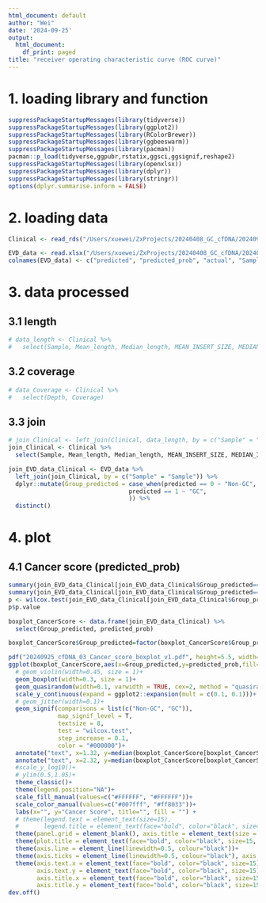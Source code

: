 ```yaml
---
html_document: default
author: "Wei"
date: '2024-09-25'
output:
  html_document:
    df_print: paged
title: "receiver operating characteristic curve (ROC curve)"
---
```


# 1. loading library and function
```r
suppressPackageStartupMessages(library(tidyverse))
suppressPackageStartupMessages(library(ggplot2))
suppressPackageStartupMessages(library(RColorBrewer))
suppressPackageStartupMessages(library(ggbeeswarm))
suppressPackageStartupMessages(library(pacman))
pacman::p_load(tidyverse,ggpubr,rstatix,ggsci,ggsignif,reshape2)
suppressPackageStartupMessages(library(openxlsx))
suppressPackageStartupMessages(library(dplyr))
suppressPackageStartupMessages(library(stringr))
options(dplyr.summarise.inform = FALSE)

```

# 2. loading data
```r
Clinical <- read_rds("/Users/xuewei/ZxProjects/20240408_GC_cfDNA/202409/31_Clinical_information/GC_Clinical_info_20240925.rds")

EVD_data <- read.xlsx("/Users/xuewei/ZxProjects/20240408_GC_cfDNA/202409/32_AUC/Top100_features/External_val.xlsx", sheet = 1, skipEmptyRows = FALSE, colNames = TRUE)
colnames(EVD_data) <- c("predicted", "predicted_prob", "actual", "Sample")

```

# 3. data processed
## 3.1 length
```r
# data_length <- Clinical %>% 
#   select(Sample, Mean_length, Median_length, MEAN_INSERT_SIZE, MEDIAN_INSERT_SIZE)

```

## 3.2 coverage
```r
# data_Coverage <- Clinical %>% 
#   select(Depth, Coverage)

```

## 3.3 join
```r
# join_Clinical <- left_join(Clinical, data_length, by = c("Sample" = "Sample"))
join_Clinical <- Clinical %>%
  select(Sample, Mean_length, Median_length, MEAN_INSERT_SIZE, MEDIAN_INSERT_SIZE, Depth, Coverage, Disease_Group)

join_EVD_data_Clinical <- EVD_data %>% 
  left_join(join_Clinical, by = c("Sample" = "Sample")) %>% 
  dplyr::mutate(Group_predicted = case_when(predicted == 0 ~ "Non-GC",
                                  predicted == 1 ~ "GC",
                                  )) %>% 
  distinct()

```

# 4. plot
## 4.1 Cancer score (predicted_prob)
```r
summary(join_EVD_data_Clinical[join_EVD_data_Clinical$Group_predicted=="Non-GC",]$predicted_prob)
summary(join_EVD_data_Clinical[join_EVD_data_Clinical$Group_predicted=="GC",]$predicted_prob)
p <- wilcox.test(join_EVD_data_Clinical[join_EVD_data_Clinical$Group_predicted=="Non-GC",]$predicted_prob,join_EVD_data_Clinical[join_EVD_data_Clinical$Group_predicted=="GC",]$predicted_prob)
p$p.value

boxplot_CancerScore <- data.frame(join_EVD_data_Clinical) %>%
  select(Group_predicted, predicted_prob)

boxplot_CancerScore$Group_predicted=factor(boxplot_CancerScore$Group_predicted, levels=c('Non-GC', 'GC'))

pdf("20240925_cfDNA_03_Cancer_score_boxplot_v1.pdf", height=5.5, width=5.5)
ggplot(boxplot_CancerScore,aes(x=Group_predicted,y=predicted_prob,fill=factor(Group_predicted),color=factor(Group_predicted)))+
  # geom_violin(width=0.45, size = 1)+
  geom_boxplot(width=0.3, size = 1)+
  geom_quasirandom(width=0.1, varwidth = TRUE, cex=2, method = "quasirandom")+
  scale_y_continuous(expand = ggplot2::expansion(mult = c(0.1, 0.1)))+
  # geom_jitter(width=0.1)+
  geom_signif(comparisons = list(c("Non-GC", "GC")),
              map_signif_level = T,
              textsize = 8,
              test = "wilcox.test",
              step_increase = 0.1,
              color = "#000000")+
  annotate("text", x=1.32, y=median(boxplot_CancerScore[boxplot_CancerScore$Group_predicted=="Non-GC",]$predicted_prob), label=sprintf("%0.2f", median(boxplot_CancerScore[boxplot_CancerScore$Group_predicted=="Non-GC",]$predicted_prob)), color = "#000000", size = 8)+
  annotate("text", x=2.32, y=median(boxplot_CancerScore[boxplot_CancerScore$Group_predicted=="GC",]$predicted_prob), label=sprintf("%0.2f", median(boxplot_CancerScore[boxplot_CancerScore$Group_predicted=="GC",]$predicted_prob)), color = "#000000", size = 8)+
  #scale_y_log10()+
  # ylim(0.5,1.05)+
  theme_classic()+
  theme(legend.position="NA")+
  scale_fill_manual(values=c("#FFFFFF", "#FFFFFF"))+
  scale_color_manual(values=c("#007fff", "#ff8033"))+
  labs(x="", y="Cancer Score", title="", fill = "") +
  # theme(legend.text = element_text(size=15),
  #       legend.title = element_text(face="bold", color="black", size=15))+
  theme(panel.grid = element_blank(), axis.title = element_text(size = 15))+
  theme(plot.title = element_text(face="bold", color="black", size=15, hjust = 0.5))+
  theme(axis.line = element_line(linewidth=0.5, colour="black"))+
  theme(axis.ticks = element_line(linewidth=0.5, colour="black"), axis.ticks.length=unit(0.5, "lines"))+
  theme(axis.text.x = element_text(face="bold", color="black", size=15),
        axis.text.y = element_text(face="bold", color="black", size=15),
        axis.title.x = element_text(face="bold", color="black", size=15),
        axis.title.y = element_text(face="bold", color="black", size=15))
dev.off()

```


